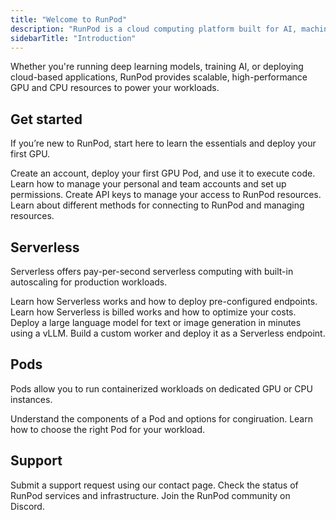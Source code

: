 ```yaml
---
title: "Welcome to RunPod"
description: "RunPod is a cloud computing platform built for AI, machine learning, and general compute needs."
sidebarTitle: "Introduction"
---
```


Whether you're running deep learning models, training AI, or deploying cloud-based applications, RunPod provides scalable, high-performance GPU and CPU resources to power your workloads.

## Get started

If you’re new to RunPod, start here to learn the essentials and deploy your first GPU.

<CardGroup>
    <Card title="Quickstart" href="/get-started" icon="bolt" iconType="solid">
        Create an account, deploy your first GPU Pod, and use it to execute code.
    </Card>
    <Card title="Manage accounts" href="/get-started/manage-accounts" icon="users" iconType="solid">
        Learn how to manage your personal and team accounts and set up permissions.
    </Card>
    <Card title="Create an API key" href="/get-started/api-keys" icon="key" iconType="solid">
        Create API keys to manage your access to RunPod resources.
    </Card>
    <Card title="Connection options" href="/get-started/connect-to-runpod" icon="plug" iconType="solid">
        Learn about different methods for connecting to RunPod and managing resources.
    </Card>
</CardGroup>

## Serverless

Serverless offers pay-per-second serverless computing with built-in autoscaling for production workloads.

<CardGroup>
    <Card title="Introduction" href="/serverless/overview" icon="cloud" iconType="solid">
        Learn how Serverless works and how to deploy pre-configured endpoints.
    </Card>
    <Card title="Pricing" href="/serverless/pricing" icon="dollar-sign" iconType="solid">
        Learn how Serverless is billed works and how to optimize your costs.
    </Card>
    <Card title="vLLM quickstart" href="/serverless/vllm/get-started" icon="cloud-bolt" iconType="solid">
        Deploy a large language model for text or image generation in minutes using a vLLM.
    </Card>
    <Card title="Build your first worker" href="/serverless/workers/custom-worker" icon="code" iconType="solid">
        Build a custom worker and deploy it as a Serverless endpoint.
    </Card>
</CardGroup>

## Pods

Pods allow you to run containerized workloads on dedicated GPU or CPU instances.

<CardGroup>
    <Card title="Introduction" href="/pods/overview" icon="microchip" iconType="solid">
        Understand the components of a Pod and options for congiruation.
    </Card>
    <Card title="Choose a Pod" href="/pods/choose-a-pod" icon="server" iconType="solid">
        Learn how to choose the right Pod for your workload.
    </Card>
</CardGroup>

## Support

<Columns cols={3}>
    <Card title="Contact" href="https://contact.runpod.io" icon="headset" iconType="solid">
        Submit a support request using our contact page.
    </Card>
    <Card title="Status page" href="https://uptime.runpod.io/" icon="chart-line" iconType="solid">
        Check the status of RunPod services and infrastructure.
    </Card>
    <Card title="Discord" href="https://discord.gg/cUpRmau42V" icon="discord">
        Join the RunPod community on Discord.
    </Card>
</Columns>
